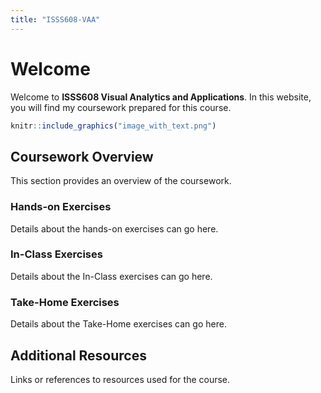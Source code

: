```yaml
---
title: "ISSS608-VAA"
---
```


# Welcome

Welcome to **ISSS608 Visual Analytics and Applications**. In this website, you will find my coursework prepared for this course.

```r
knitr::include_graphics("image_with_text.png")
```

## Coursework Overview

This section provides an overview of the coursework.

### Hands-on Exercises

Details about the hands-on exercises can go here.

### In-Class Exercises

Details about the In-Class exercises can go here.

### Take-Home Exercises

Details about the Take-Home exercises can go here.

## Additional Resources

Links or references to resources used for the course.

